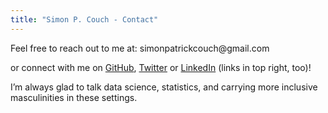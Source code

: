 ```yaml
---
title: "Simon P. Couch - Contact"
---
```


<link rel="stylesheet" href="styles.css" type="text/css">

Feel free to reach out to me at: simonpatrickcouch@gmail.com <br>

or connect with me on [GitHub](https://github.com/simonpcouch), [Twitter](https://twitter.com/simonpcouch) or [LinkedIn](https://www.linkedin.com/in/simonpcouch/) (links in top right, too)!

I'm always glad to talk data science, statistics, and carrying more inclusive masculinities in these settings.